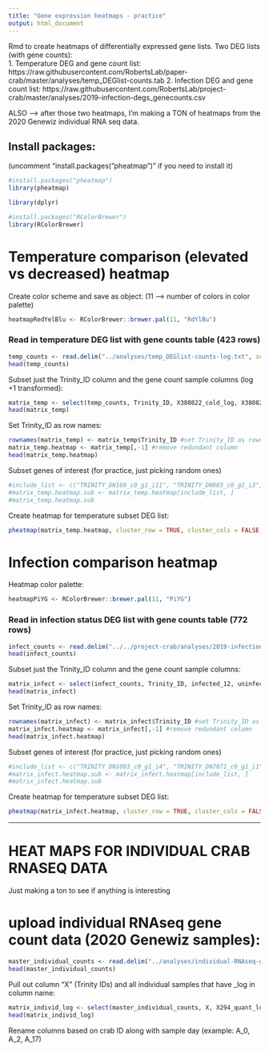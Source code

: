 ```yaml
---
title: "Gene expression heatmaps - practice"
output: html_document
---
```

Rmd to create heatmaps of differentially expressed gene lists. Two DEG lists (with gene counts):   
1. Temperature DEG and gene count list:
https://raw.githubusercontent.com/RobertsLab/paper-crab/master/analyses/temp_DEGlist-counts.tab 
2. Infection DEG and gene count list: https://raw.githubusercontent.com/RobertsLab/project-crab/master/analyses/2019-infection-degs_genecounts.csv 

ALSO --> after those two heatmaps, I'm making a TON of heatmaps from the 2020 Genewiz individual RNA seq data. 


## Install packages:
(uncomment "install.packages("pheatmap")" if you need to install it)
```r
#install.packages("pheatmap")
library(pheatmap)
```

```r
library(dplyr)
```

```r
#install.packages("RColorBrewer")
library(RColorBrewer)
```

# Temperature comparison (elevated vs decreased) heatmap

Create color scheme and save as object:
(11 --> number of colors in color palette)
```r
heatmapRedYelBlu <- RColorBrewer::brewer.pal(11, "RdYlBu")
```

### Read in temperature DEG list with gene counts table (423 rows)
```r
temp_counts <- read.delim("../analyses/temp_DEGlist-counts-log.txt", sep = '\t')
head(temp_counts)
```

Subset just the Trinity_ID column and the gene count sample columns (log +1 transformed):
```r
matrix_temp <- select(temp_counts, Trinity_ID, X380822_cold_log, X380823_cold_log, X380824_warm_log, X380825_warm_log)
head(matrix_temp)
```

Set Trinity_ID as row names:
```r
rownames(matrix_temp) <- matrix_temp$Trinity_ID #set Trinity_ID as rownames
matrix_temp.heatmap <- matrix_temp[,-1] #remove redundant column
head(matrix_temp.heatmap)
```

Subset genes of interest (for practice, just picking random ones)
```r
#include_list <- c("TRINITY_DN169_c0_g1_i11", "TRINITY_DN983_c0_g1_i3", "TRINITY_DN25158_c34_g1_i1", "TRINITY_DN5806_c0_g1_i1")
#matrix_temp.heatmap.sub <- matrix_temp.heatmap[include_list, ]
#matrix_temp.heatmap.sub
```

Create heatmap for temperature subset DEG list:
```r
pheatmap(matrix_temp.heatmap, cluster_row = TRUE, cluster_cols = FALSE, clustering_distance_rows = "euclidean", clustering_method = "average", show_rownames = FALSE, show_colnames = FALSE, treeheight_col = 80, legend = TRUE, color = heatmapRedYelBlu, fontsize_col = 20, fontsize_row = 12)
```


# Infection comparison heatmap 

Heatmap color palette: 
```r
heatmapPiYG <- RColorBrewer::brewer.pal(11, "PiYG")
```

### Read in infection status DEG list with gene counts table (772 rows)
```r
infect_counts <- read.delim("../../project-crab/analyses/2019-infection-degs_genecounts.csv", sep = ',')
head(infect_counts)
```

Subset just the Trinity_ID column and the gene count sample columns:
```r
matrix_infect <- select(infect_counts, Trinity_ID, infected_12, uninfected_12, infected_26, uninfected_26)
head(matrix_infect)
```

Set Trinity_ID as row names:
```r
rownames(matrix_infect) <- matrix_infect$Trinity_ID #set Trinity_ID as rownames
matrix_infect.heatmap <- matrix_infect[,-1] #remove redundant column
head(matrix_infect.heatmap)
```

Subset genes of interest (for practice, just picking random ones)
```r
#include_list <- c("TRINITY_DN1003_c0_g1_i4", "TRINITY_DN7071_c0_g1_i1", "TRINITY_DN1796_c0_g1_i1", "TRINITY_DN1796_c0_g1_i1")
#matrix_infect.heatmap.sub <- matrix_infect.heatmap[include_list, ]
#matrix_infect.heatmap.sub
```

Create heatmap for temperature subset DEG list:
```r
pheatmap(matrix_infect.heatmap, cluster_row = TRUE, cluster_cols = FALSE, clustering_distance_rows = "euclidean", clustering_method = "average", show_rownames = FALSE, show_colnames = TRUE, treeheight_col = 80, legend = TRUE, color = heatmapPiYG, fontsize_col = 20, fontsize_row = 12)
```

------------------------------------------------------------------------
# HEAT MAPS FOR INDIVIDUAL CRAB RNASEQ DATA
Just making a ton to see if anything is interesting 

# upload individual RNAseq gene count data (2020 Genewiz samples):
```r
master_individual_counts <- read.delim("../analyses/individual-RNAseq-genecounts_log.txt", sep = '\t')
head(master_individual_counts)
```

Pull out column "X" (Trinity IDs) and all individual samples that have _log in column name: 
```r
matrix_individ_log <- select(master_individual_counts, X, X294_quant_log, X254_quant_log, X280_quant_log, X485_quant_log, X481_quant_log, X173_quant_log, X222_quant_log, X151_quant_log, X272_quant_log, X132_quant_log, X127_quant_log, X73_quant_log, X427_quant_log, X118_quant_log, X334_quant_log, X349_quant_log, X425_quant_log, X178_quant_log, X72_quant_log, X463_quant_log, X221_quant_log, X445_quant_log, X359_quant_log, X113_quant_log)
head(matrix_individ_log)
```

Rename columns based on crab ID along with sample day (example: A_0, A_2, A_17)







